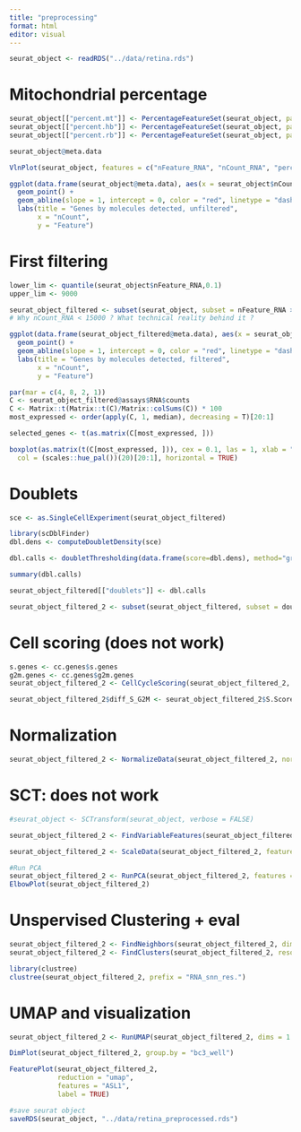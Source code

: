 ```yaml
---
title: "preprocessing"
format: html
editor: visual
---
```


```r
seurat_object <- readRDS("../data/retina.rds")
```

# Mitochondrial percentage

```r
seurat_object[["percent.mt"]] <- PercentageFeatureSet(seurat_object, pattern = "^MT")
seurat_object[["percent.hb"]] <- PercentageFeatureSet(seurat_object, pattern = "^HB")
seurat_object[["percent.rb"]] <- PercentageFeatureSet(seurat_object, pattern = "^RP[SL]")

seurat_object@meta.data

VlnPlot(seurat_object, features = c("nFeature_RNA", "nCount_RNA", "percent.mt","percent.hb","percent.rb"), ncol = 5)

ggplot(data.frame(seurat_object@meta.data), aes(x = seurat_object$nCount_RNA, y = seurat_object$nFeature_RNA)) +
  geom_point() +
  geom_abline(slope = 1, intercept = 0, color = "red", linetype = "dashed") +
  labs(title = "Genes by molecules detected, unfiltered",
       x = "nCount",
       y = "Feature")


```

# First filtering

```r
lower_lim <- quantile(seurat_object$nFeature_RNA,0.1)
upper_lim <- 9000

seurat_object_filtered <- subset(seurat_object, subset = nFeature_RNA > lower_lim & nFeature_RNA < upper_lim & percent.mt < 10) # & nCount_RNA < 15000
# Why nCount_RNA < 15000 ? What technical reality behind it ?

ggplot(data.frame(seurat_object_filtered@meta.data), aes(x = seurat_object_filtered$nCount_RNA, y = seurat_object_filtered$nFeature_RNA)) + 
  geom_point() +
  geom_abline(slope = 1, intercept = 0, color = "red", linetype = "dashed") +
  labs(title = "Genes by molecules detected, filtered",
       x = "nCount",
       y = "Feature")

par(mar = c(4, 8, 2, 1))
C <- seurat_object_filtered@assays$RNA$counts
C <- Matrix::t(Matrix::t(C)/Matrix::colSums(C)) * 100
most_expressed <- order(apply(C, 1, median), decreasing = T)[20:1]

selected_genes <- t(as.matrix(C[most_expressed, ]))

boxplot(as.matrix(t(C[most_expressed, ])), cex = 0.1, las = 1, xlab = "% total count per cell",
  col = (scales::hue_pal())(20)[20:1], horizontal = TRUE)
```

# Doublets

```r
sce <- as.SingleCellExperiment(seurat_object_filtered)
```

```r
library(scDblFinder)
dbl.dens <- computeDoubletDensity(sce)

dbl.calls <- doubletThresholding(data.frame(score=dbl.dens), method="griffiths", returnType="call")

summary(dbl.calls)

seurat_object_filtered[["doublets"]] <- dbl.calls

seurat_object_filtered_2 <- subset(seurat_object_filtered, subset = doublets == "singlet")
```

# Cell scoring (does not work)

```r
s.genes <- cc.genes$s.genes
g2m.genes <- cc.genes$g2m.genes
seurat_object_filtered_2 <- CellCycleScoring(seurat_object_filtered_2, s.features = s.genes, g2m.features = g2m.genes, set.ident = TRUE)

seurat_object_filtered_2$diff_S_G2M <- seurat_object_filtered_2$S.Score - seurat_object_filtered_2$G2M.Score
```

# Normalization

```r
seurat_object_filtered_2 <- NormalizeData(seurat_object_filtered_2, normalization.method = "LogNormalize", scale.factor = 10000, vars.to.regress = c("percent.mt"))
```

# SCT: does not work

```r
#seurat_object <- SCTransform(seurat_object, verbose = FALSE)
```

```r
seurat_object_filtered_2 <- FindVariableFeatures(seurat_object_filtered_2, selection.method = "vst", nfeatures = 2000)
```

```r
seurat_object_filtered_2 <- ScaleData(seurat_object_filtered_2, features = VariableFeatures(object = seurat_object_filtered_2))

#Run PCA 
seurat_object_filtered_2 <- RunPCA(seurat_object_filtered_2, features = VariableFeatures(object = seurat_object_filtered_2))
ElbowPlot(seurat_object_filtered_2) 
```
# Unspervised Clustering + eval
```r
seurat_object_filtered_2 <- FindNeighbors(seurat_object_filtered_2, dims=1:15)
seurat_object_filtered_2 <- FindClusters(seurat_object_filtered_2, resolution = c(0.2,0.5,0.7))

library(clustree)
clustree(seurat_object_filtered_2, prefix = "RNA_snn_res.")

```

# UMAP and visualization
```r
seurat_object_filtered_2 <- RunUMAP(seurat_object_filtered_2, dims = 1:15)

DimPlot(seurat_object_filtered_2, group.by = "bc3_well")
```

```r
FeaturePlot(seurat_object_filtered_2, 
            reduction = "umap", 
            features = "ASL1",
            label = TRUE) 
```

```r
#save seurat object 
saveRDS(seurat_object, "../data/retina_preprocessed.rds")
```
